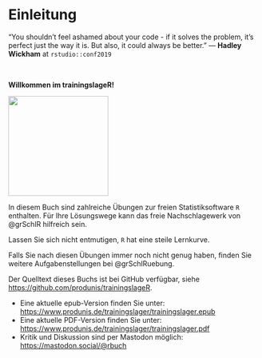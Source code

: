 # Einleitung {.unnumbered}

::: {.callout}
“You shouldn’t feel ashamed about your code - if it solves the problem, it’s perfect just the way it is. \newline But also, it could always be better.” \footnotesize — **Hadley Wickham** at `rstudio::conf2019`
:::
 
\smallskip\  

\begin{wrapfigure}{r}{0.25\textwidth}
  \begin{center}
    \includegraphics[width=0.2\textwidth]{images/trainingslageR-hexsticker.png}
  \end{center}
\end{wrapfigure}

\Large 
**Willkommen im trainingslageR!**
\normalsize

<img src="images/trainingslageR-hexsticker.png" width="200">

In diesem Buch sind zahlreiche Übungen zur freien Statistiksoftware `R` enthalten. Für Ihre Lösungswege kann das freie Nachschlagewerk von @grSchlR hilfreich sein.

Lassen Sie sich nicht entmutigen, `R` hat eine steile Lernkurve.

Falls Sie nach diesen Übungen immer noch nicht genug haben, finden Sie weitere Aufgabenstellungen bei @grSchlRuebung.

Der Quelltext dieses Buchs ist bei GitHub verfügbar, siehe <https://github.com/produnis/trainingslageR>.


- Eine aktuelle epub-Version finden Sie unter: \newline <https://www.produnis.de/trainingslager/trainingslager.epub>
- Eine aktuelle PDF-Version finden Sie unter: \newline <https://www.produnis.de/trainingslager/trainingslager.pdf>
- Kritik und Diskussion sind per Mastodon möglich: \newline <https://mastodon.social/@rbuch>
